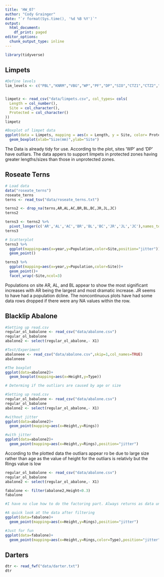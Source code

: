 ```yaml
---
title: 'HW_07'
author: "Cody Grainger"
date: "`r format(Sys.time(), '%d %B %Y')`"
output:
  html_document:
    df_print: paged
editor_options:
  chunk_output_type: inline
---
```


```r
library(tidyverse)
```

## Limpets
```r
#Define levels
lim_levels <- c("PBL","KNRM","VBG","WP","PF","DP","SIO","CTZ1","CTZ2","CNM" )


limpetz <- read_csv("data/limpets.csv", col_types= cols(
  Length = col_number(),
  Site = col_character(),
  Protected = col_character()
))
limpetz

#Boxplot of limpet data
ggplot(data = Limpets, mapping = aes(x = Length, y = Site, color= Protected)) + 
  geom_boxplot(xlab="Size(mm)",ylab="Site")
```
The Data is already tidy for use. According to the plot, sites 'WP' and 'DP' have outliars. The data appers to support limpets in protected zones having greater lengths/sizes than those in unprotected zones. 

## Roseate Terns
```r
# Load data
data("roseate_terns")
roseate_terns
terns <- read_tsv("data/roseate_terns.txt")

terns2 <- drop_na(terns,AR,AL,AC,BR,BL,BC,JR,JL,JC)
terns2

terns3 <- terns2 %>%
  pivot_longer(c('AR','AL','AC','BR','BL','BC','JR','JL','JC'),names_to="Site",values_to="Population")
terns3

# Scatterplot
terns3 %>%
  ggplot(mapping=aes(x=year,y=Population,color=Site,position="jitter"))+
  geom_point()

terns3 %>%
  ggplot(mapping=aes(x=year,y=Population,color=Site))+
  geom_point()+
  facet_wrap(~Site,ncol=3)
```
Populations on site AR, AL, and BL appear to show the most significant increases with AR being the largest and most dramatic increase. JR seems to have had a population dcline. The noncontinuous plots have had some data rows dropped if there were any NA values within the row.

## Blacklip Abalone
```r
#Setting up read.csv
regular_ol_babalone <- read_csv("data/abalone.csv")
regular_ol_babalone
abalone2 <- select(regular_ol_abalone,- X1)

#Test/Experiment
abaloneee <- read_csv("data/abalone.csv",skip=1,col_names=TRUE)
abaloneee

#The boxplot
ggplot(data=abalone2)+
  geom_boxplot(mapping=aes(x=Height,y=Type))
```

```r
# Determing if the outliars are caused by age or size

#Setting up read.csv
regular_ol_babalone <- read_csv("data/abalone.csv")
regular_ol_babalone
abalone2 <- select(regular_ol_abalone,- X1)

#without jitter
ggplot(data=abalone2)+
  geom_point(mapping=aes(x=Height,y=Rings))

#with jitter
ggplot(data=abalone2)+
  geom_point(mapping=aes(x=Height,y=Rings),position="jitter")
```
According to the plotted data the outliars appear ro be due to large size rather than age as the value of height for the outliars is relativly but the Rings value is low

```r
regular_ol_babalone <- read_csv("data/abalone.csv")
regular_ol_babalone
abalone2 <- select(regular_ol_abalone,- X1)

fabalone <- filter(abalone2,Height<0.3)
fabalone

#I have no clue how to do the factoring part. Always returns as data unusable by ggplot

#A quick look at the data after filtering
ggplot(data=fabalone)+
  geom_point(mapping=aes(x=Height,y=Rings),position="jitter")

#Just for fun
ggplot(data=fabalone)+
  geom_point(mapping=aes(x=Height,y=Rings,color=Type),position="jitter")


```

## Darters
```r
dtr <- read_fwf("data/darter.txt")
dtr
```


